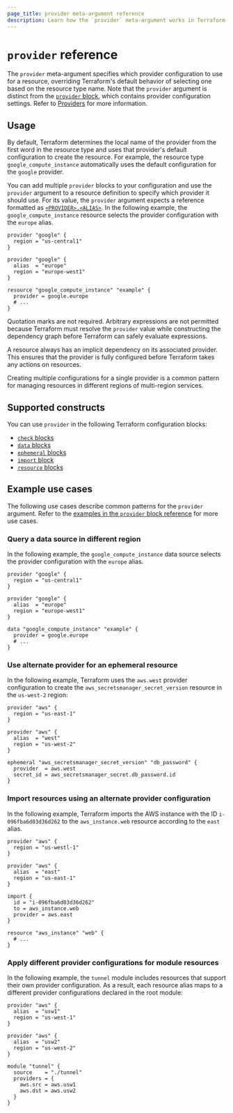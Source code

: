 ```yaml
---
page_title: provider meta-argument reference
description: Learn how the `provider` meta-argument works in Terraform configuration.
---
```


# `provider` reference

The `provider` meta-argument specifies which provider configuration to use for a resource,
overriding Terraform's default behavior of selecting one based on the resource
type name. Note that the `provider` argument is distinct from the [`provider` block](/terraform/language/block/provider), which contains provider configuration settings. Refer to [Providers](/terraform/language/providers) for more information.

## Usage

By default, Terraform determines the local name of the provider from the first word in the resource type and uses that provider's default configuration to create the resource. For example, the resource type `google_compute_instance` automatically uses the default configuration for the `google` provider. 

You can add multiple `provider` blocks to your configuration and use the `provider` argument to a resource definition to specify which provider it should use. For its value, the `provider` argument expects a reference formatted as [`<PROVIDER>.<ALIAS>`](/terraform/language/providers/configuration#referring-to-alternate-provider-configurations). In the following example, the `google_compute_instance` resource selects the provider configuration with the `europe` alias.

```hcl
provider "google" {
  region = "us-central1"
}

provider "google" {
  alias  = "europe"
  region = "europe-west1"
}

resource "google_compute_instance" "example" {
  provider = google.europe
  # ...
}
```

Quotation marks are not required. Arbitrary expressions are not permitted because Terraform must resolve the `provider` value while constructing the dependency graph before Terraform can safely evaluate expressions. 

A resource always has an implicit dependency on its associated provider. This ensures that the provider is fully configured before Terraform takes any actions on resources.

Creating multiple configurations for a single provider is a common pattern for managing resources in different regions of multi-region services. 

## Supported constructs

You can use `provider` in the following Terraform configuration blocks:

- [`check` blocks](/terraform/language/block/check)
- [`data` blocks](/terraform/language/block/data)
- [`ephemeral` blocks](/terraform/language/block/ephemeral)
- [`import` block ](/terraform/language/block/import)
- [`resource` blocks](/terraform/language/block/resource)

## Example use cases

The following use cases describe common patterns for the `provider` argument. Refer to the [examples in the `provider` block reference](/terraform/language/block/provider#examples) for more use cases.

### Query a data source in different region

In the following example, the `google_compute_instance` data source selects the provider configuration with the `europe` alias.

```hcl
provider "google" {
  region = "us-central1"
}

provider "google" {
  alias  = "europe"
  region = "europe-west1"
}

data "google_compute_instance" "example" {
  provider = google.europe
  # ...
}
```

### Use alternate provider for an ephemeral resource

In the following example, Terraform uses the `aws.west` provider configuration to create the `aws_secretsmanager_secret_version` resource in the `us-west-2` region:

```hcl
provider "aws" {
  region = "us-east-1"
}

provider "aws" {
  alias  = "west"
  region = "us-west-2"
}

ephemeral "aws_secretsmanager_secret_version" "db_password" {
  provider  = aws.west
  secret_id = aws_secretsmanager_secret.db_password.id
}
```

### Import resources using an alternate provider configuration

In the following example, Terraform imports the AWS instance with the ID `i-096fba6d03d36d262` to the `aws_instance.web` resource according to the `east` alias.

```hcl
provider "aws" {
  region = "us-westl-1"
}

provider "aws" {
  alias  = "east"
  region = "us-east-1"
}

import {
  id = "i-096fba6d03d36d262"
  to = aws_instance.web
  provider = aws.east
}

resource "aws_instance" "web" {
  # ...
}
```

### Apply different provider configurations for module resources

In the following example, the `tunnel` module includes resources that support their own provider configuration. As a result, each resource alias maps to a different provider configurations declared in the root module:

```hcl
provider "aws" {
  alias  = "usw1"
  region = "us-west-1"
}

provider "aws" {
  alias  = "usw2"
  region = "us-west-2"
}

module "tunnel" {
  source    = "./tunnel"
  providers = {
    aws.src = aws.usw1
    aws.dst = aws.usw2
  }
}
```